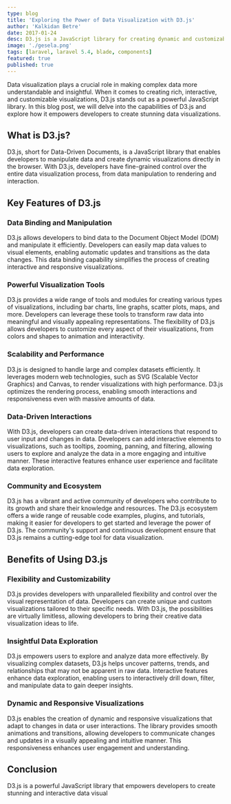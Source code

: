 ```yaml
---
type: blog
title: 'Exploring the Power of Data Visualization with D3.js'
author: 'Kalkidan Betre'
date: 2017-01-24
desc: D3.js is a JavaScript library for creating dynamic and customizable data visualizations in the browser, providing developers with fine-grained control and powerful tools for interactive and responsive visuals.
image: './gesela.png'
tags: [laravel, laravel 5.4, blade, components]
featured: true
published: true
---
```


Data visualization plays a crucial role in making complex data more understandable and insightful. When it comes to creating rich, interactive, and customizable visualizations, D3.js stands out as a powerful JavaScript library. In this blog post, we will delve into the capabilities of D3.js and explore how it empowers developers to create stunning data visualizations.

## What is D3.js?

D3.js, short for Data-Driven Documents, is a JavaScript library that enables developers to manipulate data and create dynamic visualizations directly in the browser. With D3.js, developers have fine-grained control over the entire data visualization process, from data manipulation to rendering and interaction.

## Key Features of D3.js

### Data Binding and Manipulation

D3.js allows developers to bind data to the Document Object Model (DOM) and manipulate it efficiently. Developers can easily map data values to visual elements, enabling automatic updates and transitions as the data changes. This data binding capability simplifies the process of creating interactive and responsive visualizations.

### Powerful Visualization Tools

D3.js provides a wide range of tools and modules for creating various types of visualizations, including bar charts, line graphs, scatter plots, maps, and more. Developers can leverage these tools to transform raw data into meaningful and visually appealing representations. The flexibility of D3.js allows developers to customize every aspect of their visualizations, from colors and shapes to animation and interactivity.

### Scalability and Performance

D3.js is designed to handle large and complex datasets efficiently. It leverages modern web technologies, such as SVG (Scalable Vector Graphics) and Canvas, to render visualizations with high performance. D3.js optimizes the rendering process, enabling smooth interactions and responsiveness even with massive amounts of data.

### Data-Driven Interactions

With D3.js, developers can create data-driven interactions that respond to user input and changes in data. Developers can add interactive elements to visualizations, such as tooltips, zooming, panning, and filtering, allowing users to explore and analyze the data in a more engaging and intuitive manner. These interactive features enhance user experience and facilitate data exploration.

### Community and Ecosystem

D3.js has a vibrant and active community of developers who contribute to its growth and share their knowledge and resources. The D3.js ecosystem offers a wide range of reusable code examples, plugins, and tutorials, making it easier for developers to get started and leverage the power of D3.js. The community's support and continuous development ensure that D3.js remains a cutting-edge tool for data visualization.

## Benefits of Using D3.js

### Flexibility and Customizability

D3.js provides developers with unparalleled flexibility and control over the visual representation of data. Developers can create unique and custom visualizations tailored to their specific needs. With D3.js, the possibilities are virtually limitless, allowing developers to bring their creative data visualization ideas to life.

### Insightful Data Exploration

D3.js empowers users to explore and analyze data more effectively. By visualizing complex datasets, D3.js helps uncover patterns, trends, and relationships that may not be apparent in raw data. Interactive features enhance data exploration, enabling users to interactively drill down, filter, and manipulate data to gain deeper insights.

### Dynamic and Responsive Visualizations

D3.js enables the creation of dynamic and responsive visualizations that adapt to changes in data or user interactions. The library provides smooth animations and transitions, allowing developers to communicate changes and updates in a visually appealing and intuitive manner. This responsiveness enhances user engagement and understanding.

## Conclusion

D3.js is a powerful JavaScript library that empowers developers to create stunning and interactive data visual

